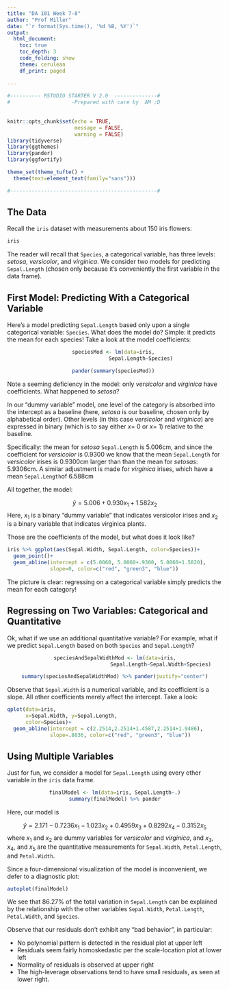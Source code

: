 ```yaml
---
title: "DA 101 Week 7-8"
author: "Prof Miller"
date: "`r format(Sys.time(), '%d %B, %Y')`"
output: 
  html_document:
    toc: true
    toc_depth: 3
    code_folding: show
    theme: cerulean
    df_print: paged
  
---
```


```r

#---------- RSTUDIO STARTER V 2.0  --------------#
#                    -Prepared with care by  AM ;D
                
                                                                          
knitr::opts_chunk$set(echo = TRUE, 
                      message = FALSE, 
                      warning = FALSE)      
library(tidyverse)                
library(ggthemes)
library(pander)
library(ggfortify)

theme_set(theme_tufte() +                                     
  theme(text=element_text(family="sans")))  

#------------------------------------------------#
```


## The Data 

Recall the `iris` dataset with measurements about 150 iris flowers:

```r
iris
```

The reader will recall that `Species`, a categorical variable, has three levels:  *setosa*, *versicolor*, and *virginica*.  We consider two models for predicting `Sepal.Length` (chosen only because it's conveniently the first variable in the data frame).

## First Model: Predicting With a Categorical Variable

Here's a model predicting `Sepal.Length` based only upon a single categorical variable: `Species`.  What does the model do?  Simple: it predicts the mean for each species!  Take a look at the model coefficients:

<center>

```r
speciesMod <- lm(data=iris, 
                 Sepal.Length~Species)

pander(summary(speciesMod)) 


```

</center> 
Note a seeming deficiency in the model: only *versicolor* and *virginica* have coefficients.  What happened to *setosa*?  

In our "dummy variable" model, one level of the category is absorbed into the intercept as a baseline (here, *setosa* is our baseline, chosen only by alphabetical order).  Other levels (in this case *versicolor* and *virginica*) are expressed in binary (which is to say either $x =$ 0 or $x =$ 1) relative to the baseline.  

Specifically: the mean for *setosa* `Sepal.Length` is 5.006cm, and since the coefficient for *versicolor* is 0.9300 we know that the mean `Sepal.Length` for *versicolor* irises is 0.9300cm larger than than the mean for *setosas*: 5.9306cm.  A similar adjustment is made for *virginica* irises, which have a mean `Sepal.Length`of 6.588cm

All together, the model:

$$\hat{y}=5.006+0.930 x_1 + 1.582 x_2$$
Here, $x_1$ is a binary "dummy variable" that indicates versicolor irises and $x_2$ is a binary variable that indicates virginica plants.

Those are the coefficients of the model, but what does it look like?

```r

iris %>% ggplot(aes(Sepal.Width, Sepal.Length, color=Species))+
  geom_point()+
  geom_abline(intercept = c(5.0060, 5.0060+.9300, 5.0060+1.5820),
              slope=0, color=c("red", "green3", "blue"))

```

The picture is clear: regressing on a categorical variable simply predicts the mean for each category!


## Regressing on Two Variables: Categorical and Quantitative

Ok, what if we use an additional quantitative variable?  For example, what if we predict `Sepal.Length` based on both `Species` and `Sepal.Length`?

<center>

```r
speciesAndSepalWidthMod <- lm(data=iris,
                              Sepal.Length~Sepal.Width+Species)

summary(speciesAndSepalWidthMod) %>% pander(justify="center")
```

</center>

Observe that `Sepal.Width` is a numerical variable, and its coefficient is a slope.  All other coefficients merely affect the intercept.  Take a look:

```r
qplot(data=iris, 
      x=Sepal.Width, y=Sepal.Length, 
      color=Species)+
  geom_abline(intercept = c(2.2514,2.2514+1.4587,2.2514+1.9486),
              slope=.8036, color=c("red", "green3", "blue"))

```

## Using Multiple Variables

Just for fun, we consider a model for `Sepal.Length` using every other variable in the `iris` data frame.


<center>
```r
finalModel <- lm(data=iris, Sepal.Length~.)
summary(finalModel) %>% pander
```
</center>

Here, our model is 

$$ \hat{y} = 2.171 - 0.7236x_1 -1.023x_2+0.4959x_3+0.8292x_4-0.3152x_5 $$
where $x_1$ and $x_2$ are dummy variables for *versicolor* and *virginica*, and $x_3$, $x_4$, and $x_5$ are the quantitative measurements for `Sepal.Width`, `Petal.Length`, and  `Petal.Width`.

Since a four-dimensional visualization of the model is inconvenient, we defer to a diagnostic plot:

```r
autoplot(finalModel)

```

We see that 86.27% of the total variation in `Sepal.Length` can be explained by the relationship with the other variables `Sepal.Width`, `Petal.Length`, `Petal.Width`, and `Species`. 

Observe that our residuals don't exhibit any "bad behavior", in particular:

- No polynomial pattern is detected in the residual plot at upper left
- Residuals seem fairly homoskedastic per the scale-location plot at lower left
- Normality of residuals is observed at upper right
- The high-leverage observations tend to have small residuals, as seen at lower right.







